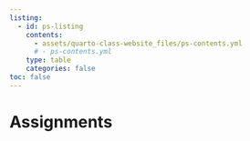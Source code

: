 ```yaml
---
listing:
  - id: ps-listing
    contents: 
      - assets/quarto-class-website_files/ps-contents.yml
      # - ps-contents.yml
    type: table
    categories: false
toc: false
---
```


# Assignments

:::{#ps-listing}
:::

